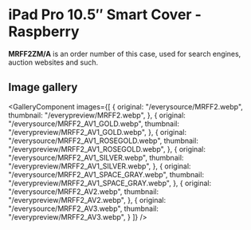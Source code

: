 
# iPad Pro 10.5″ Smart Cover - Raspberry

<Callout type='info' emoji='👉🏻'>**MRFF2ZM/A** is an order number of this case, used for search engines, auction websites and such.</Callout>

## Image gallery

<GalleryComponent
    images={[
      {
        original: "/everysource/MRFF2.webp",
        thumbnail: "/everypreview/MRFF2.webp",
      },
      {
        original: "/everysource/MRFF2_AV1_GOLD.webp",
        thumbnail: "/everypreview/MRFF2_AV1_GOLD.webp",
      },
      {
        original: "/everysource/MRFF2_AV1_ROSEGOLD.webp",
        thumbnail: "/everypreview/MRFF2_AV1_ROSEGOLD.webp",
      },
      {
        original: "/everysource/MRFF2_AV1_SILVER.webp",
        thumbnail: "/everypreview/MRFF2_AV1_SILVER.webp",
      },
      {
        original: "/everysource/MRFF2_AV1_SPACE_GRAY.webp",
        thumbnail: "/everypreview/MRFF2_AV1_SPACE_GRAY.webp",
      },
      {
        original: "/everysource/MRFF2_AV2.webp",
        thumbnail: "/everypreview/MRFF2_AV2.webp",
      },
      {
        original: "/everysource/MRFF2_AV3.webp",
        thumbnail: "/everypreview/MRFF2_AV3.webp",
      }
    ]}
  />
